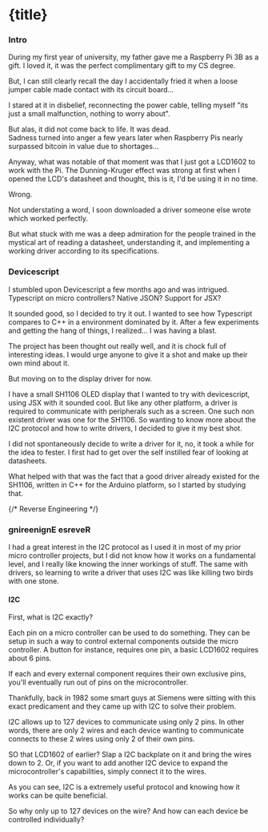 
# {title}

### Intro

During my first year of university, my father gave me a Raspberry Pi 3B as a gift.
I loved it, it was the perfect complimentary gift to my CS degree.

But, I can still clearly recall the day I accidentally fried it when a loose jumper cable made contact with its circuit board...

I stared at it in disbelief, reconnecting the power cable, telling myself "its just a small malfunction, nothing to worry about".

But alas, it did not come back to life. It was dead.   
Sadness turned into anger a few years later when Raspberry Pis nearly surpassed bitcoin in value due to shortages...

Anyway, what was notable of that moment was that I just got a LCD1602 to work with the Pi.
The Dunning-Kruger effect was strong at first when I opened the LCD's datasheet and thought, this is it, I'd be using it in no time.

Wrong.

Not understating a word, I soon downloaded a driver someone else wrote which worked perfectly.

But what stuck with me was a deep admiration for the people trained in the mystical art of reading a datasheet, understanding it,
and implementing a working driver according to its specifications.

### Devicescript

I stumbled upon Devicescript a few months ago and was intrigued. 
Typescript on micro controllers?
Native JSON? 
Support for JSX?

It sounded good, so I decided to try it out. I wanted to see how Typescript compares to C++ in a environment dominated by it.
After a few experiments and getting the hang of things, I realized... I was having a blast.

The project has been thought out really well, and it is chock full of interesting ideas.
I would urge anyone to give it a shot and make up their own mind about it.

But moving on to the display driver for now.

I have a small SH1106 OLED display that I wanted to try with devicescript, using JSX with it sounded cool.
But like any other platform, a driver is required to communicate with peripherals such as a screen.
One such non existent driver was one for the SH1106.
So wanting to know more about the I2C protocol and how to write drivers, I decided to give it my best shot.

I did not spontaneously decide to write a driver for it, no, it took a while for the idea to fester. 
I first had to get over the self instilled fear of looking at datasheets.

What helped with that was the fact that a good driver already existed for the SH1106, written in C++ for the Arduino platform,
so I started by studying that.

{/* Reverse Engineering  */}
### gnireenignE esreveR

I had a great interest in the I2C protocol as I used it in most of my prior micro controller projects, 
but I did not know how it works on a fundamental level, and I really like knowing the inner workings of stuff.
The same with drivers, so learning to write a driver that uses I2C was like killing two birds with one stone.

#### I2C

First, what is I2C exactly?

Each pin on a micro controller can be used to do something. 
They can be setup in such a way to control external components outside the micro controller.
A button for instance, requires one pin, a basic LCD1602 requires about 6 pins.

If each and every external component requires their own exclusive pins, you'll eventually run out of pins on the microcontroller.

Thankfully, back in 1982 some smart guys at Siemens were sitting with this exact predicament and they came up with I2C to solve their problem.

I2C allows up to 127 devices to communicate using only 2 pins. 
In other words, there are only 2 wires and each device wanting to communicate connects to these 2 wires using only 2 of their own pins.

SO that LCD1602 of earlier? Slap a I2C backplate on it and bring the wires down to 2.
Or, if you want to add another I2C device to expand the microcontroller's capabilities, simply connect it to the wires.

As you can see, I2C is a extremely useful protocol and knowing how it works can be quite beneficial.

So why only up to 127 devices on the wire? And how can each device be controlled individually?








